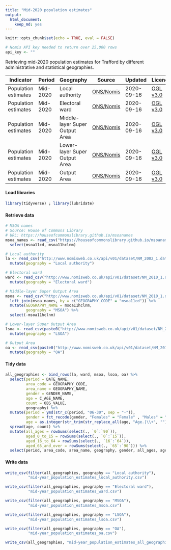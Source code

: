 ```yaml
---
title: "Mid-2020 population estimates"
output:
  html_document:
    keep_md: yes
---
```


```r
knitr::opts_chunk$set(echo = TRUE, eval = FALSE)

# Nomis API key needed to return over 25,000 rows
api_key <- ""
```

Retrieving mid-2020 population estimates for Trafford by different administrative and statistical geographies.    


|Indicator |Period |Geography |Source |Updated |Licence |
|---|---|---|---|---|---|
|Population estimates |Mid-2020 |Local authority |<a href="https://www.nomisweb.co.uk/query/construct/summary.asp?mode=construct&version=0&dataset=2002" target="_blank">ONS/Nomis</a> |2020-09-16 |<a href="http://www.nationalarchives.gov.uk/doc/open-government-licence/version/3/" target="_blank">OGL v3.0</a> |
|Population estimates |Mid-2020 |Electoral ward |<a href="https://www.nomisweb.co.uk/query/construct/summary.asp?mode=construct&version=0&dataset=2010" target="_blank">ONS/Nomis</a> |2020-09-16 |<a href="http://www.nationalarchives.gov.uk/doc/open-government-licence/version/3/" target="_blank">OGL v3.0</a> |
|Population estimates |Mid-2020 |Middle-layer Super Output Area |<a href="https://www.nomisweb.co.uk/query/construct/summary.asp?mode=construct&version=0&dataset=2010" target="_blank">ONS/Nomis</a> |2020-09-16 |<a href="http://www.nationalarchives.gov.uk/doc/open-government-licence/version/3/" target="_blank">OGL v3.0</a> |
|Population estimates |Mid-2020 |Lower-layer Super Output Area |<a href="https://www.nomisweb.co.uk/query/construct/summary.asp?mode=construct&version=0&dataset=2010" target="_blank">ONS/Nomis</a> |2020-09-16 |<a href="http://www.nationalarchives.gov.uk/doc/open-government-licence/version/3/" target="_blank">OGL v3.0</a> |
|Population estimates |Mid-2020 |Output Area |<a href="https://www.nomisweb.co.uk/query/construct/summary.asp?mode=construct&version=0&dataset=2010" target="_blank">ONS/Nomis</a> |2020-09-16 |<a href="http://www.nationalarchives.gov.uk/doc/open-government-licence/version/3/" target="_blank">OGL v3.0</a> |

#### Load libraries
```r
library(tidyverse) ; library(lubridate)
```

#### Retrieve data
```r
# MSOA names
# Source: House of Commons Library
# URL: https://houseofcommonslibrary.github.io/msoanames
msoa_names <- read_csv("https://houseofcommonslibrary.github.io/msoanames/MSOA-Names-1.14.csv") %>% 
  select(msoa11cd, msoa11hclnm)

# Local authority
la <- read_csv("http://www.nomisweb.co.uk/api/v01/dataset/NM_2002_1.data.csv?geography=1820327969&date=latest&gender=0...2&c_age=101...191&measures=20100&select=date_name,geography_name,geography_code,gender_name,c_age_name,measures_name,obs_value,obs_status_name") %>% 
  mutate(geography = "Local authority")

# Electoral ward
ward <- read_csv("http://www.nomisweb.co.uk/api/v01/dataset/NM_2010_1.data.csv?geography=1660945005...1660945019,1660945021,1660945020,1660945022...1660945025&date=latest&gender=0...2&c_age=101...191&measures=20100&select=date_name,geography_name,geography_code,gender_name,c_age_name,measures_name,obs_value,obs_status_name") %>% 
  mutate(geography = "Electoral ward")

# Middle-layer Super Output Area
msoa <- read_csv("http://www.nomisweb.co.uk/api/v01/dataset/NM_2010_1.data.csv?geography=1245709510...1245709537&date=latest&gender=0...2&c_age=101...191&measures=20100&select=date_name,geography_name,geography_code,gender_name,c_age_name,measures_name,obs_value,obs_status_name") %>% 
  left_join(msoa_names, by = c("GEOGRAPHY_CODE" = "msoa11cd")) %>%
  mutate(GEOGRAPHY_NAME = msoa11hclnm,
         geography = "MSOA") %>% 
  select(-msoa11hclnm)

# Lower-layer Super Output Area
lsoa <- read_csv(paste0("http://www.nomisweb.co.uk/api/v01/dataset/NM_2010_1.data.csv?uid=", api_key, "&geography=1249908541...1249908544,1249908617,1249908620,1249908548...1249908551,1249908553,1249908573,1249908618,1249908619,1249908621,1249908545...1249908547,1249908577,1249908578,1249908554...1249908556,1249908560,1249908563,1249908587,1249908589,1249908591,1249908614,1249908615,1249908557...1249908559,1249908562,1249908564,1249908588,1249908590,1249908611,1249908616,1249908630...1249908634,1249908552,1249908561,1249908565,1249908629,1249908635,1249908574...1249908576,1249908612,1249908613,1249908579,1249908581,1249908582,1249908586,1249908597,1249908598,1249908601...1249908603,1249908530,1249908531,1249908596,1249908606,1249908610,1249908529,1249908592...1249908595,1249908580,1249908583...1249908585,1249908604,1249908536...1249908540,1249908534,1249908605,1249908607...1249908609,1249908523,1249908524,1249908527,1249908599,1249908600,1249908522,1249908526,1249908528,1249908532,1249908535,1249908533,1249908622,1249908627,1249908628,1249908642,1249908636,1249908638...1249908640,1249908643,1249908525,1249908623,1249908624,1249908637,1249908641,1249908510,1249908512,1249908521,1249908625,1249908626,1249908506...1249908508,1249908511,1249908519,1249908515,1249908516,1249908520,1249908571,1249908572,1249908509,1249908513,1249908514,1249908517,1249908518,1249908566...1249908570&date=latest&gender=0...2&c_age=101...191&measures=20100&select=date_name,geography_name,geography_code,gender_name,c_age_name,measures_name,obs_value,obs_status_name")) %>% 
  mutate(geography = "LSOA")

# Output Area
oa <- read_csv(paste0("http://www.nomisweb.co.uk/api/v01/dataset/NM_2010_1.data.csv?uid=", api_key, "&geography=1254126722...1254127431,1254260803...1254260823&date=latest&gender=0...2&c_age=101...191&measures=20100&select=date_name,geography_name,geography_code,gender_name,c_age_name,measures_name,obs_value,obs_status_name")) %>% 
  mutate(geography = "OA")
```

#### Tidy data
```r
all_geographies <- bind_rows(la, ward, msoa, lsoa, oa) %>% 
  select(period = DATE_NAME,
         area_code = GEOGRAPHY_CODE,
         area_name = GEOGRAPHY_NAME,
         gender = GENDER_NAME,
         age = C_AGE_NAME,
         count = OBS_VALUE,
         geography) %>% 
  mutate(period = ymd(str_c(period, "06-30", sep = "-")),
         gender = fct_recode(gender, "Females" = "Female" , "Males" = "Male", "Persons" = "Total"),
         age = as.integer(str_trim(str_replace_all(age, "Age.|\\+", ""))))  %>% 
  spread(age, count) %>% 
  mutate(all_ages = rowSums(select(., `0`:`90`)),
         aged_0_to_15 = rowSums(select(., `0`:`15`)),
         aged_16_to_64 = rowSums(select(., `16`:`64`)),
         aged_65_and_over = rowSums(select(., `65`:`90`))) %>% 
  select(period, area_code, area_name, geography, gender, all_ages, aged_0_to_15, aged_16_to_64, aged_65_and_over, everything()) 
```

#### Write data
```r
write_csv(filter(all_geographies, geography == "Local authority"), 
          "mid-year_population_estimates_local_authority.csv")

write_csv(filter(all_geographies, geography == "Electoral ward"), 
          "mid-year_population_estimates_ward.csv")

write_csv(filter(all_geographies, geography == "MSOA"), 
          "mid-year_population_estimates_msoa.csv")

write_csv(filter(all_geographies, geography == "LSOA"), 
          "mid-year_population_estimates_lsoa.csv")

write_csv(filter(all_geographies, geography == "OA"), 
          "mid-year_population_estimates_oa.csv")

write_csv(all_geographies, "mid-year_population_estimates_all_geographies.csv")
```

